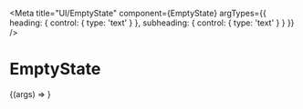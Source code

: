
<Meta
  title="UI/EmptyState"
  component={EmptyState}
  argTypes={{
    heading: {
      control: {
        type: 'text'
      }
    },
    subheading: {
      control: {
        type: 'text'
      }
    }
  }}
/>

# EmptyState

<Canvas>
  <Story name="Default">{(args) => <EmptyState {...args} />}</Story>
</Canvas>

<ArgsTable />
